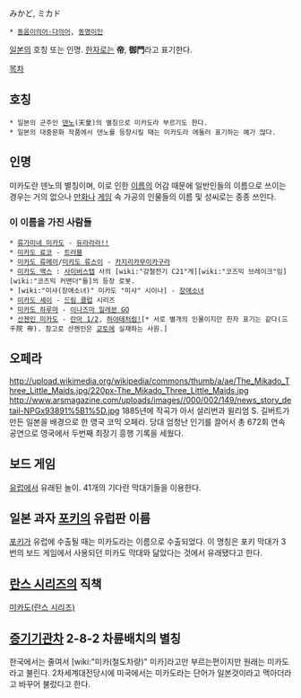 みかど, ミカド

 * [[동음이의어·다의어]], [[동명이인]]

[[일본]]의 호칭 또는 인명. [[한자]]로는 '''帝''', '''御門'''라고 표기한다.

[[목차]]

== 호칭 ==
 * 일본의 군주인 [[덴노]](天皇)의 별칭으로 미카도라 부르기도 한다.
 * 일본의 대중문화 작품에서 덴노를 등장시킬 때는 미카도라 에둘러 표기하는 예가 많다.


== 인명 ==
미카도란 덴노의 별칭이며, 이로 인한 [[이름]]의 어감 때문에 일반인들의 이름으로 쓰이는 경우는 거의 없으나 [[만화]]나 [[게임]] 속 가공의 인물들의 이름 및 성씨로는 종종 쓰인다.

=== 이 이름을 가진 사람들 ===
 * [[류가미네 미카도]] - [[듀라라라!!]]
 * [[미카도 료코]] - [[트러블]]
 * [[미카도 류메이]]/[[미카도 류스이]] - [[카지리카무이카구라]]
 * [[미카도 맥스]] : [[사이버스텝]] 사의 [wiki:"강철전기 C21"게][wiki:"코즈믹 브레이크"임][wiki:"코즈믹 커맨더"들]의 등장 로봇.
 * [wiki:"미샤(장애소녀)" 미카도 "미샤" 시이나] - [[장애소녀]]
 * [[미카도 세이]] - [[드림 클럽]] 시리즈
 * [[미카도 하루마]] - [[이나즈마 일레븐 GO]]
 * [[산젠인 미카도]] - [[란마 1/2]], [[하야테처럼!]][* 서로 별개의 인물이지만 한자 표기는 같다(三千院 帝). 참고로 산젠인은 [[교토]]에 실재하는 사원.]

== 오페라 ==
http://upload.wikimedia.org/wikipedia/commons/thumb/a/ae/The_Mikado_Three_Little_Maids.jpg/220px-The_Mikado_Three_Little_Maids.jpg
http://www.arsmagazine.com/uploads/images//000/002/149/news_story_detail-NPGx93891%5B1%5D.jpg
1885년에 작곡가 아서 설리번과 윌리엄 S. 길버트가 만든 일본을 배경으로 한 영국 코믹 오페라.
당대 엄청난 인기를 끌어서 총 672회 연속공연으로 영국에서 두번째 최장기 흥행 기록을 세웠다.
== 보드 게임 ==
[[유럽]]에서 유래된 놀이. 41개의 기다란 막대기들을 이용한다.

== 일본 과자 [[포키]]의 유럽판 이름 ==
[[포키]]가 유럽에 수출될 때는 미카도라는 이름으로 수출되었다. 이 명칭은 포키 막대가 3번의 보드 게임에서 사용되던 미카도 막대와 닮았다는 것에서 유래됐다고 한다.

== [[란스 시리즈]]의 직책 ==
[[미카도(란스 시리즈)]]

== [[증기기관차]] 2-8-2 차륜배치의 별칭 ==
한국에서는 줄여서 [wiki:"미카(철도차량)" 미카]라고만 부르는편이지만 원래는 미카도라고 불린다. 2차세계대전당시에 미국에서는 미카도라는 단어가 일본것이라고 맥아더라고 바꾸어 불렀다고 한다.
